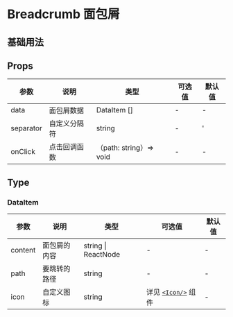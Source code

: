 # Breadcrumb 面包屑

## 基础用法


<DemoBase />

## Props

| 参数      | 说明                     | 类型                    | 可选值                                      | 默认值 |
| --------- | ------------------------ | ----------------------- | ------------------------------------------- | ------ |
| data      | 面包屑数据               | DataItem []             | -                                           | -      |
| separator | 自定义分隔符             | string                  | -                                           | '|'    |
| onClick   |  点击回调函数            | （path: string）=> void | -                                           | -      |


## Type

### DataItem

| 参数     | 说明                                | 类型                | 可选值        | 默认值 |
| -------- | ----------------------------------- | ------------------- | ------------- | ------ |
| content  | 面包屑的内容                        | string \| ReactNode | -             | -      |
| path     | 要跳转的路径                        | string              | -             | -      |
| icon     | 自定义图标                          | string              | 详见 [`<Icon/>`](/hiui/zh-CN/docs/icon) 组件 ︎ | -      |
